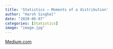 ```yaml
---
title: 'Statistics — Moments of a distribution'
author: "Harsh Singhal"
date: "2020-06-07"
categories: [Statistics]
image: "image.jpg"
---
```

[Medium.com](https://medium.com/analytics-vidhya/statistics-moments-of-a-distribution-1bcfc4cbbd48)